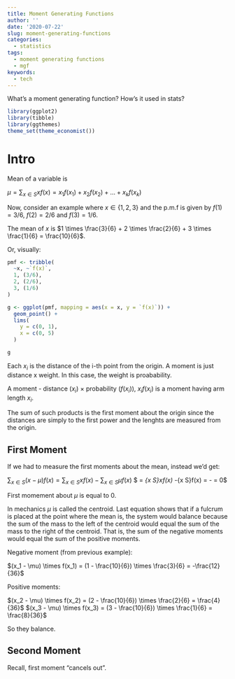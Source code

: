 ```yaml
---
title: Moment Generating Functions
author: ''
date: '2020-07-22'
slug: moment-generating-functions
categories:
  - statistics
tags:
  - moment generating functions
  - mgf
keywords:
  - tech
---
```


What's a moment generating function? How's it used in stats?

<!--more-->

```r
library(ggplot2)
library(tibble)
library(ggthemes)
theme_set(theme_economist())

```

# Intro

Mean of a variable is

$\mu = \sum_{x \in S}xf(x) = x_1f(x_1) + x_2f(x_2) + ... + x_kf(x_k)$

Now, consider an example where $x \in \{1, 2, 3\}$ and the p.m.f is given by $f(1) = 3/6$, $f(2) = 2/6$ and $f(3) = 1/6$.

The mean of $x$ is $1 \times \frac{3}{6} + 2 \times \frac{2}{6} + 3 \times \frac{1}{6} = \frac{10}{6}$.

Or, visually:

```r
pmf <- tribble(
  ~x, ~`f(x)`,
  1, (3/6),
  2, (2/6),
  3, (1/6)
)

g <- ggplot(pmf, mapping = aes(x = x, y = `f(x)`)) +
  geom_point() +
  lims(
    y = c(0, 1),
    x = c(0, 5)
  )

g
```

Each $x_i$ is the distance of the i-th point from the origin. A moment is just distance x weight. In this case, the weight is proabability.

A moment - distance ($x_i$) $\times$ probability ($f(x_i)$), $x_if(x_i)$ is a moment having arm length $x_i$.

The sum of such products is the first moment about the origin since the distances  are simply to the first power and the lenghts are measured from the origin. 

## First Moment

If we had to measure the first moments about the mean, instead we'd get:

$\sum_{x \in S} (x - \mu)f(x) = \sum_{x \in S}xf(x) - \sum_{x \in S}\mu f(x)$
$ = \sum_{x \in S}xf(x) -\mu\sum_{x \in S}f(x) = \mu - \mu \times 1 = 0$

First momement about $\mu$ is equal to 0.

In mechanics $\mu$ is called the centroid. Last equation shows that if a fulcrum is placed at the point where the mean is, the system would balance because the sum of the mass to the left of the centroid would equal the sum of the mass to the right of the centroid. 
That is, the sum of the negative moments would equal the sum of the positive moments.

Negative moment (from previous example):

$(x_1 - \mu) \times f(x_1) = (1 - \frac{10}{6}) \times \frac{3}{6} = -\frac{12}{36}$

Positive moments:

$(x_2 - \mu) \times f(x_2) = (2 - \frac{10}{6}) \times \frac{2}{6} = \frac{4}{36}$
$(x_3 - \mu) \times f(x_3) = (3 - \frac{10}{6}) \times \frac{1}{6} = \frac{8}{36}$

So they balance.

## Second Moment

Recall, first moment "cancels out".









